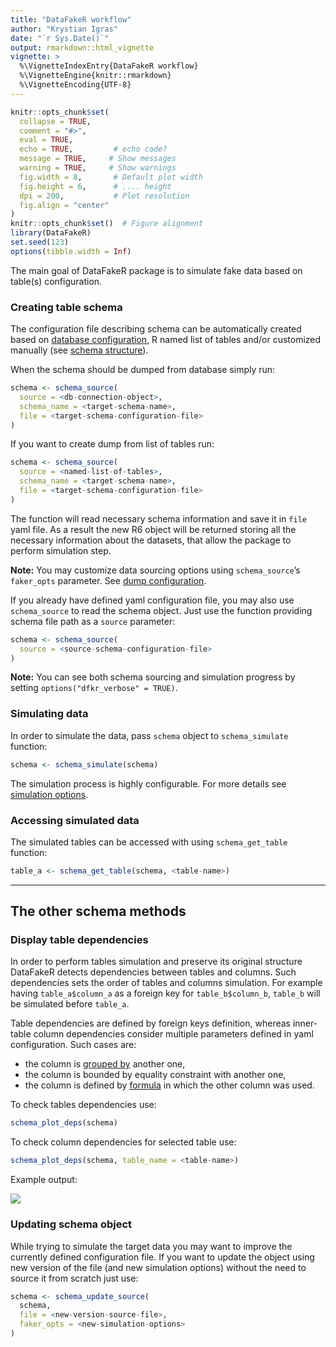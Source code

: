 ```yaml
---
title: "DataFakeR workflow"
author: "Krystian Igras"
date: "`r Sys.Date()`"
output: rmarkdown::html_vignette
vignette: >
  %\VignetteIndexEntry{DataFakeR workflow}
  %\VignetteEngine{knitr::rmarkdown}
  %\VignetteEncoding{UTF-8}
---
```


```r
knitr::opts_chunk$set(
  collapse = TRUE,
  comment = "#>",
  eval = TRUE,        
  echo = TRUE,         # echo code?
  message = TRUE,     # Show messages
  warning = TRUE,     # Show warnings
  fig.width = 8,       # Default plot width
  fig.height = 6,      # .... height
  dpi = 200,           # Plot resolution
  fig.align = "center"
)
knitr::opts_chunk$set()  # Figure alignment   
library(DataFakeR)
set.seed(123)
options(tibble.width = Inf)
```

The main goal of DataFakeR package is to simulate fake data based on table(s) configuration.

### Creating table schema

The configuration file describing schema can be automatically created based on [database configuration](structure_from_db.html), R named list of tables and/or customized manually (see [schema structure](schema_structure.html)).

When the schema should be dumped from database simply run:

```r
schema <- schema_source(
  source = <db-connection-object>, 
  schema_name = <target-schema-name>,
  file = <target-schema-configuration-file>
)
```

If you want to create dump from list of tables run:

```r
schema <- schema_source(
  source = <named-list-of-tables>, 
  schema_name = <target-schema-name>,
  file = <target-schema-configuration-file>
)
```

The function will read necessary schema information and save it in `file` yaml file.
As a result the new R6 object will be returned storing all the necessary information about the datasets, that allow 
the package to perform simulation step.

**Note:** You may customize data sourcing options using `schema_source`'s `faker_opts` parameter. See [dump configuration](structure_from_db.html). 

If you already have defined yaml configuration file, you may also use `schema_source` to read the schema object.
Just use the function providing schema file path as a `source` parameter:

```r
schema <- schema_source(
  source = <source-schema-configuration-file>
)
```

**Note:** You can see both schema sourcing and simulation progress by setting `options("dfkr_verbose" = TRUE)`.

### Simulating data

In order to simulate the data, pass `schema` object to `schema_simulate` function:

```r
schema <- schema_simulate(schema)
```

The simulation process is highly configurable. For more details see [simulation options](simulation_options.html).

### Accessing simulated data

The simulated tables can be accessed with using `schema_get_table` function:

```r
table_a <- schema_get_table(schema, <table-name>)
```

---

## The other schema methods

### Display table dependencies

In order to perform tables simulation and preserve its original structure DataFakeR detects dependencies between tables and columns.
Such dependencies sets the order of tables and columns simulation. For example having `table_a$column_a` as a foreign key for `table_b$column_b`,
`table_b` will be simulated before `table_a`.

Table dependencies are defined by foreign keys definition, whereas inner-table column dependencies consider multiple parameters defined in yaml configuration. Such cases are:

- the column is [grouped by](extra_parameters.html) another one,
- the column is bounded by equality constraint with another one,
- the column is defined by [formula](simulation_methods.Rmd) in which the other column was used.

To check tables dependencies use:

```r
schema_plot_deps(schema)
```

To check column dependencies for selected table use:

```r
schema_plot_deps(schema, table_name = <table-name>)
```

Example output:

![](assets/column_deps.png)

### Updating schema object

While trying to simulate the target data you may want to improve the currently defined configuration file.
If you want to update the object using new version of the file (and new simulation options) without the need to source it from scratch just use:

```r
schema <- schema_update_source(
  schema, 
  file = <new-version-source-file>, 
  faker_opts = <new-simulation-options>
)
```
